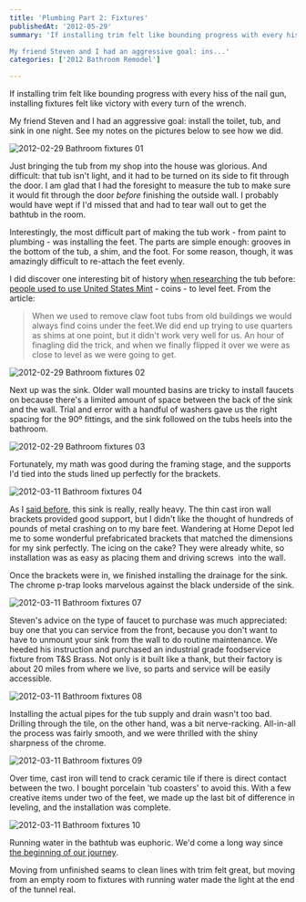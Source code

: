 ```yaml
---
title: 'Plumbing Part 2: Fixtures'
publishedAt: '2012-05-29'
summary: 'If installing trim felt like bounding progress with every hiss of the nail gun, installing fixtures felt like victory with every turn of the wrench.

My friend Steven and I had an aggressive goal: ins...'
categories: ['2012 Bathroom Remodel']

---
```


If installing trim felt like bounding progress with every hiss of the nail gun, installing fixtures felt like victory with every turn of the wrench.

My friend Steven and I had an aggressive goal: install the toilet, tub, and sink in one night. See my notes on the pictures below to see how we did.

<Image src="/images/blog/plumbing-part-2-fixtures/13916914606_4b4e97d35a_z.jpg" alt="2012-02-29 Bathroom fixtures 01" width={800} height={600} />

Just bringing the tub from my shop into the house was glorious. And difficult: that tub isn't light, and it had to be turned on its side to fit through the door. I am glad that I had the foresight to measure the tub to make sure it would fit through the door *before* finishing the outside wall. I probably would have wept if I'd missed that and had to tear wall out to get the bathtub in the room.

Interestingly, the most difficult part of making the tub work - from paint to plumbing - was installing the feet. The parts are simple enough: grooves in the bottom of the tub, a shim, and the foot. For some reason, though, it was amazingly difficult to re-attach the feet evenly.

I did discover one interesting bit of history [when researching](http://dontwaitfor.us/heavy-iron-the-claw-foot-bathtub/) the tub before: [people used to use United States Mint](http://www.vintagetub.com/blog/2006/02/standard-sanitary-claw-foot-tub-feet.html) - coins - to level feet. From the article:

> When we used to remove claw foot tubs from old buildings we would always find coins under the feet.We did end up trying to use quarters as shims at one point, but it didn't work very well for us. An hour of finagling did the trick, and when we finally flipped it over we were as close to level as we were going to get.

<Image src="/images/blog/plumbing-part-2-fixtures/13940467234_c070832bc4_z.jpg" alt="2012-02-29 Bathroom fixtures 02" width={800} height={600} />

Next up was the sink. Older wall mounted basins are tricky to install faucets on because there's a limited amount of space between the back of the sink and the wall. Trial and error with a handful of washers gave us the right spacing for the 90º fittings, and the sink followed on the tubs heels into the bathroom.

<Image src="/images/blog/plumbing-part-2-fixtures/13916915022_d26fab34f8_z.jpg" alt="2012-02-29 Bathroom fixtures 03" width={800} height={600} />

Fortunately, my math was good during the framing stage, and the supports I'd tied into the studs lined up perfectly for the brackets.

<Image src="/images/blog/plumbing-part-2-fixtures/13940469854_9655638cc1_z.jpg" alt="2012-03-11 Bathroom fixtures 04" width={800} height={600} />

As I [said before](http://dontwaitfor.us/heavier-iron-the-cast-iron-sink/), this sink is really, really heavy. The thin cast iron wall brackets provided good support, but I didn't like the thought of hundreds of pounds of metal crashing on to my bare feet. Wandering at Home Depot led me to some wonderful prefabricated brackets that matched the dimensions for my sink perfectly. The icing on the cake? They were already white, so installation was as easy as placing them and driving screws  into the wall.

Once the brackets were in, we finished installing the drainage for the sink. The chrome p-trap looks marvelous against the black underside of the sink.

<Image src="/images/blog/plumbing-part-2-fixtures/13940023095_890dce7e40_z.jpg" alt="2012-03-11 Bathroom fixtures 07" width={800} height={600} />

Steven's advice on the type of faucet to purchase was much appreciated: buy one that you can service from the front, because you don't want to have to unmount your sink from the wall to do routine maintenance. We heeded his instruction and purchased an industrial grade foodservice fixture from T&S Brass. Not only is it built like a thank, but their factory is about 20 miles from where we live, so parts and service will be easily accessible.

<Image src="/images/blog/plumbing-part-2-fixtures/13916918852_fa7b98a8c9_z.jpg" alt="2012-03-11 Bathroom fixtures 08" width={800} height={600} />

Installing the actual pipes for the tub supply and drain wasn't too bad. Drilling through the tile, on the other hand, was a bit nerve-racking. All-in-all the process was fairly smooth, and we were thrilled with the shiny sharpness of the chrome.

<Image src="/images/blog/plumbing-part-2-fixtures/13940076263_86fc7d4c57_z.jpg" alt="2012-03-11 Bathroom fixtures 09" width={800} height={600} />

Over time, cast iron will tend to crack ceramic tile if there is direct contact between the two. I bought porcelain 'tub coasters' to avoid this. With a few creative items under two of the feet, we made up the last bit of difference in leveling, and the installation was complete.

<Image src="/images/blog/plumbing-part-2-fixtures/13940026165_57c739e251_z.jpg" alt="2012-03-11 Bathroom fixtures 10" width={800} height={600} />

Running water in the bathtub was euphoric. We'd come a long way since [the beginning of our journey](http://dontwaitfor.us/heavy-iron-the-claw-foot-bathtub/).

Moving from unfinished seams to clean lines with trim felt great, but moving from an empty room to fixtures with running water made the light at the end of the tunnel real.
